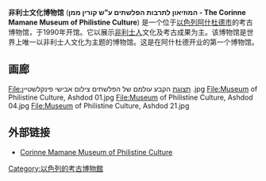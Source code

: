 {{Coord|31|47|57.22|N|34|38|31.39|E|region:IL_type:mountain|display=title}}

{{Infobox Museum
|name=非利士文化博物馆
|image=PhilistineCultureMuseum.JPG
|established=1990年
|location={{ISR}}[[阿什杜德|阿什杜德]]
|visitors = 
|director=
|publictransit=
|website=[https://web.archive.org/web/20141223172808/http://www.phcm.co.il/en  www.phcm.co.il/en]
}}

'''非利士文化博物馆''' ('''המוזיאון לתרבות הפלשתים ע"ש קורין ממן - The Corinne Mamane Museum of Philistine Culture''') 是一个位于[[以色列|以色列]][[阿什杜德市|阿什杜德市]]的考古博物馆，于1990年开馆。它以展示[[非利士人|非利士人]]文化及考古成果为主。该博物馆是世界上唯一以非利士人文化为主题的博物馆。这是在阿什杜德开业的第一个博物馆。

== 画廊 ==
<gallery>
File:תצוגת הקבע עולמם של הפלשתים צילום אבישי פינקלשטיין .jpg
File:Museum of Philistine Culture, Ashdod 01.jpg
File:Museum of Philistine Culture, Ashdod 04.jpg
File:Museum of Philistine Culture, Ashdod 21.jpg
</gallery>

== 外部链接 == 
{{Commonscat|Museum of Philistine culture}}
* [https://web.archive.org/web/20141223172808/http://www.phcm.co.il/en   Corinne Mamane Museum of Philistine Culture]


[[Category:以色列的考古博物館|Category:以色列的考古博物館]]